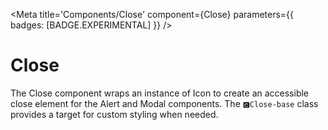

<Meta
  title='Components/Close'
  component={Close}
  parameters={{ badges: [BADGE.EXPERIMENTAL] }}
/>

# Close

The Close component wraps an instance of Icon to create an accessible close element for
the Alert and Modal components. The `🅲Close-base` class provides a target for custom
styling when needed.

<Story name='Close'>
  <Close onClick={console.log} />
</Story>
